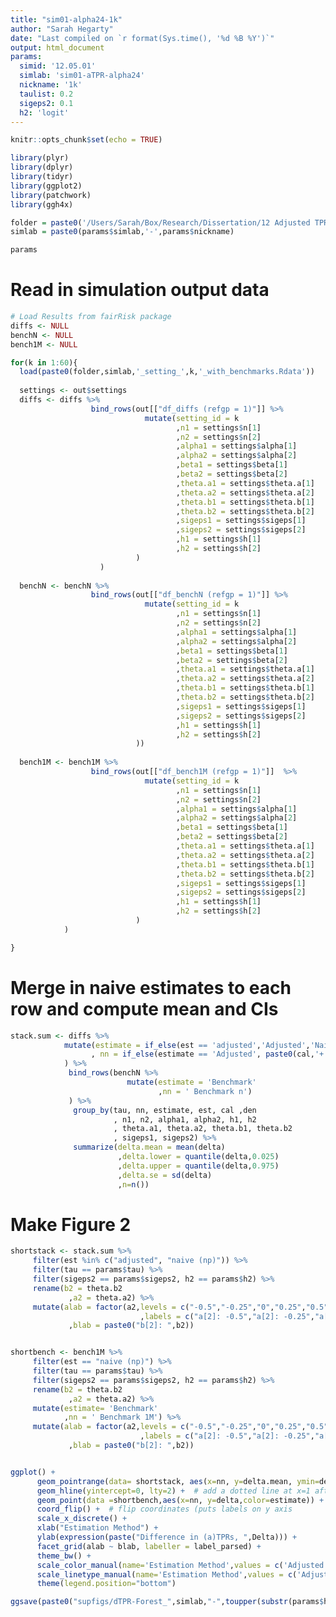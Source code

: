 ```yaml
---
title: "sim01-alpha24-1k"
author: "Sarah Hegarty"
date: "Last compiled on `r format(Sys.time(), '%d %B %Y')`"
output: html_document
params:
  simid: '12.05.01'
  simlab: 'sim01-aTPR-alpha24'
  nickname: '1k'
  taulist: 0.2
  sigeps2: 0.1
  h2: 'logit'
---
```


```r
knitr::opts_chunk$set(echo = TRUE)
```

```r
library(plyr)
library(dplyr)
library(tidyr)
library(ggplot2)
library(patchwork)
library(ggh4x)

folder = paste0('/Users/Sarah/Box/Research/Dissertation/12 Adjusted TPR/numerical/',params$simid,'/simout/')
simlab = paste0(params$simlab,'-',params$nickname)

params
```


# Read in simulation output data
```r
# Load Results from fairRisk package
diffs <- NULL
benchN <- NULL
bench1M <- NULL

for(k in 1:60){
  load(paste0(folder,simlab,'_setting_',k,'_with_benchmarks.Rdata'))
  
  settings <- out$settings
  diffs <- diffs %>%
                  bind_rows(out[["df_diffs (refgp = 1)"]] %>%
                              mutate(setting_id = k
                                     ,n1 = settings$n[1]
                                     ,n2 = settings$n[2]
                                     ,alpha1 = settings$alpha[1]
                                     ,alpha2 = settings$alpha[2]
                                     ,beta1 = settings$beta[1]
                                     ,beta2 = settings$beta[2]
                                     ,theta.a1 = settings$theta.a[1]
                                     ,theta.a2 = settings$theta.a[2]
                                     ,theta.b1 = settings$theta.b[1]
                                     ,theta.b2 = settings$theta.b[2]
                                     ,sigeps1 = settings$sigeps[1]
                                     ,sigeps2 = settings$sigeps[2]
                                     ,h1 = settings$h[1]
                                     ,h2 = settings$h[2]
                            )
                    )
  
  benchN <- benchN %>%
                  bind_rows(out[["df_benchN (refgp = 1)"]] %>% 
                              mutate(setting_id = k
                                     ,n1 = settings$n[1]
                                     ,n2 = settings$n[2]
                                     ,alpha1 = settings$alpha[1]
                                     ,alpha2 = settings$alpha[2]
                                     ,beta1 = settings$beta[1]
                                     ,beta2 = settings$beta[2]
                                     ,theta.a1 = settings$theta.a[1]
                                     ,theta.a2 = settings$theta.a[2]
                                     ,theta.b1 = settings$theta.b[1]
                                     ,theta.b2 = settings$theta.b[2]
                                     ,sigeps1 = settings$sigeps[1]
                                     ,sigeps2 = settings$sigeps[2]
                                     ,h1 = settings$h[1]
                                     ,h2 = settings$h[2]
                            ))
  
  bench1M <- bench1M %>%
                  bind_rows(out[["df_bench1M (refgp = 1)"]]  %>%
                              mutate(setting_id = k
                                     ,n1 = settings$n[1]
                                     ,n2 = settings$n[2]
                                     ,alpha1 = settings$alpha[1]
                                     ,alpha2 = settings$alpha[2]
                                     ,beta1 = settings$beta[1]
                                     ,beta2 = settings$beta[2]
                                     ,theta.a1 = settings$theta.a[1]
                                     ,theta.a2 = settings$theta.a[2]
                                     ,theta.b1 = settings$theta.b[1]
                                     ,theta.b2 = settings$theta.b[2]
                                     ,sigeps1 = settings$sigeps[1]
                                     ,sigeps2 = settings$sigeps[2]
                                     ,h1 = settings$h[1]
                                     ,h2 = settings$h[2]
                            )
            )

}

```



# Merge in naive estimates to each row and compute mean and CIs
```r
stack.sum <- diffs %>%
            mutate(estimate = if_else(est == 'adjusted','Adjusted','Naive')
                  , nn = if_else(estimate == 'Adjusted', paste0(cal,'+',den),' naive')
            ) %>%
             bind_rows(benchN %>%
                          mutate(estimate = 'Benchmark'
                                 ,nn = ' Benchmark n')
             ) %>%
              group_by(tau, nn, estimate, est, cal ,den
                       , n1, n2, alpha1, alpha2, h1, h2
                       , theta.a1, theta.a2, theta.b1, theta.b2
                       , sigeps1, sigeps2) %>%
              summarize(delta.mean = mean(delta)
                        ,delta.lower = quantile(delta,0.025)
                        ,delta.upper = quantile(delta,0.975)
                        ,delta.se = sd(delta)
                        ,n=n())          
```

# Make Figure 2
```r
shortstack <- stack.sum %>%
     filter(est %in% c("adjusted", "naive (np)")) %>%
     filter(tau == params$tau) %>%
     filter(sigeps2 == params$sigeps2, h2 == params$h2) %>%
     rename(b2 = theta.b2
             ,a2 = theta.a2) %>%
     mutate(alab = factor(a2,levels = c("-0.5","-0.25","0","0.25","0.5")
                             ,labels = c("a[2]: -0.5","a[2]: -0.25","a[2]: 0","a[2]: 0.25","a[2]: 0.5"))
             ,blab = paste0("b[2]: ",b2))


shortbench <- bench1M %>%
     filter(est == "naive (np)") %>%
     filter(tau == params$tau) %>%
     filter(sigeps2 == params$sigeps2, h2 == params$h2) %>%
     rename(b2 = theta.b2
             ,a2 = theta.a2) %>%
     mutate(estimate= 'Benchmark'
            ,nn = ' Benchmark 1M') %>%
     mutate(alab = factor(a2,levels = c("-0.5","-0.25","0","0.25","0.5")
                             ,labels = c("a[2]: -0.5","a[2]: -0.25","a[2]: 0","a[2]: 0.25","a[2]: 0.5"))
             ,blab = paste0("b[2]: ",b2))


ggplot() +
      geom_pointrange(data= shortstack, aes(x=nn, y=delta.mean, ymin=delta.lower, ymax=delta.upper, color=estimate), size = 0.2) +
      geom_hline(yintercept=0, lty=2) +  # add a dotted line at x=1 after flip
      geom_point(data =shortbench,aes(x=nn, y=delta,color=estimate)) + 
      coord_flip() +  # flip coordinates (puts labels on y axis  
      scale_x_discrete() +
      xlab("Estimation Method") +
      ylab(expression(paste("Difference in (a)TPRs, ",Delta))) + 
      facet_grid(alab ~ blab, labeller = label_parsed) +
      theme_bw() + 
      scale_color_manual(name='Estimation Method',values = c('Adjusted' = 'black', 'Naive' = 'maroon', 'Benchmark' = 'deepskyblue')) +
      scale_linetype_manual(name='Estimation Method',values = c('Adjusted' = 'solid', 'Naive' = 'solid', 'Benchmark' = 'solid'))  +
      theme(legend.position="bottom")

ggsave(paste0("supfigs/dTPR-Forest_",simlab,"-",toupper(substr(params$h2,1,1)),params$sigeps*10,".eps"),height=6.5,width=6, dpi = 300)
```

